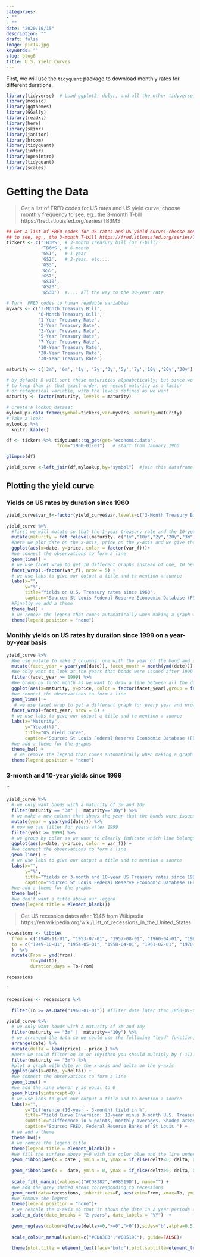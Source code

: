 ```yaml
---
categories:
- ""
- ""
date: "2020/10/15"
description: ""
draft: false
image: pic14.jpg
keywords: ""
slug: blog8
title: U.S. Yield Curves
---
```



First, we will use the `tidyquant` package to download monthly rates for different durations. 


```r
library(tidyverse)  # Load ggplot2, dplyr, and all the other tidyverse packages
library(mosaic)
library(ggthemes)
library(GGally)
library(readxl)
library(here)
library(skimr)
library(janitor)
library(broom)
library(tidyquant)
library(infer)
library(openintro)
library(tidyquant)
library(scales)
```


# Getting the Data
> Get a list of FRED codes for US rates and US yield curve; choose monthly frequency to see, eg., the 3-month T-bill https://fred.stlouisfed.org/series/TB3MS


```r
## Get a list of FRED codes for US rates and US yield curve; choose monthly frequency
## to see, eg., the 3-month T-bill https://fred.stlouisfed.org/series/TB3MS
tickers <- c('TB3MS', # 3-month Treasury bill (or T-bill)
             'TB6MS', # 6-month
             'GS1',   # 1-year
             'GS2',   # 2-year, etc....
             'GS3',
             'GS5',
             'GS7',
             'GS10',
             'GS20',
             'GS30')  #.... all the way to the 30-year rate

# Turn  FRED codes to human readable variables
myvars <- c('3-Month Treasury Bill',
            '6-Month Treasury Bill',
            '1-Year Treasury Rate',
            '2-Year Treasury Rate',
            '3-Year Treasury Rate',
            '5-Year Treasury Rate',
            '7-Year Treasury Rate',
            '10-Year Treasury Rate',
            '20-Year Treasury Rate',
            '30-Year Treasury Rate')

maturity <- c('3m', '6m', '1y', '2y','3y','5y','7y','10y','20y','30y')

# by default R will sort these maturities alphabetically; but since we want
# to keep them in that exact order, we recast maturity as a factor 
# or categorical variable, with the levels defined as we want
maturity <- factor(maturity, levels = maturity)

# Create a lookup dataset
mylookup<-data.frame(symbol=tickers,var=myvars, maturity=maturity)
# Take a look:
mylookup %>% 
  knitr::kable()

df <- tickers %>% tidyquant::tq_get(get="economic.data", 
                   from="1960-01-01")   # start from January 1960

glimpse(df)
```

```r
yield_curve <-left_join(df,mylookup,by="symbol")  #join this dataframe `df` with the dataframe `mylookup`
```

## Plotting the yield curve

### Yields on US rates by duration since 1960

```r

yield_curve$var_f<-factor(yield_curve$var,levels=c("3-Month Treasury Bill","6-Month Treasury Bill","1-Year Treasury Rate","2-Year Treasury Rate","3-Year Treasury Rate","5-Year Treasury Rate","7-Year Treasury Rate","10-Year Treasury Rate","20-Year Treasury Rate","30-Year Treasury Rate"))

yield_curve %>%  
  #first we will mutate so that the 1-year treasury rate and the 10-year treasury rate will be shown next to each other in the final output, same    for 2,20 etc.
  mutate(maturity = fct_relevel(maturity, c("1y","10y","2y","20y","3m","3y","30y","5y","7y"))) %>%
  #here we plot date on the x-axis, price on the y-axis and we give the different treasury rates a different color
  ggplot(aes(x=date, y=price, color = factor(var_f)))+ 
  #we connect the observations to form a line
  geom_line() + 
  # we use facet wrap to get 10 different graphs instead of one, 10 because there are 10 different values for var in our data (10 different          treasury rate periods)
  facet_wrap(.~factor(var_f), nrow = 5) +
  # we use labs to give our output a title and to mention a source
  labs(x="", 
       y="%", 
       title="Yields on U.S. Treasury rates since 1960", 
       caption="Source: St Louis Federal Reserve Econoomic Database (FRED)") + 
  #Finally we add a theme
  theme_bw() + 
  # we remove the legend that comes automatically when making a graph with the code used above
  theme(legend.position = "none")
```


### Monthly yields on US rates by duration since 1999 on a year-by-year basis

```r
yield_curve %>% 
  #We use mutate to make 2 columns: one with the year of the bond and one with the month that in which the bond was issued
  mutate(facet_year = year(ymd(date)), facet_month = month(ymd(date))) %>%
  #We only want to look at the years that bonds were issued after 1999
  filter(facet_year >= 1999) %>%
  #We group by facet_month as we want to draw a line between all the different periods of treasury bonds (so we want to draw a line between a 3m treasury bond issued in month 1, 6m treasury bond issued in month 1 etc. and then also for all the other bonds that were issued in a specific month )
  ggplot(aes(x=maturity, y=price, color = factor(facet_year),group = factor(facet_month))) +
  #we connect the observations to form a line
  geom_line() +
   # we use facet wrap to get a different graph for every year and nrow=6 because we want the final output to be shown on 6 rows
  facet_wrap(~facet_year, nrow = 6) +
  # we use labs to give our output a title and to mention a source
  labs(x="Maturity", 
       y="Yield(%)", 
       title="US Yield Curve", 
       caption="Source: St Louis Federal Reserve Econoomic Database (FRED)") +
  #we add a theme for the graphs
  theme_bw() + 
   # we remove the legend that comes automatically when making a graph with the code used above
  theme(legend.position = "none")
```


### 3-month and 10-year yields since 1999
``

```r
yield_curve %>% 
  # we only want bonds with a maturity of 3m and 10y
  filter(maturity == "3m" |  maturity=="10y") %>%
  # we make a new column that shows the year that the bonds were issued
  mutate(year = year(ymd(date))) %>%
  # now we can filter for years after 1999
  filter(year >= 1999) %>%
  # we group by color as we want to clearly indicate which line belongs to which treasury rate 
  ggplot(aes(x=date, y=price, color = var_f)) +
  #we connect the observations to form a line
  geom_line() +
  # we use labs to give our output a title and to mention a source
  labs(x="", 
       y="%", 
       title="Yields on 3-month and 10-year US Treasury rates since 1999", 
       caption="Source: St Louis Federal Reserve Econoomic Database (FRED)") + 
  #we add a theme for the graphs
  theme_bw()+ 
  #we don't want a title above our legend
  theme(legend.title = element_blank())
```


> Get US recession dates after 1946 from Wikipedia 
> https://en.wikipedia.org/wiki/List_of_recessions_in_the_United_States 


```r


recessions <- tibble(
  from = c("1948-11-01", "1953-07-01", "1957-08-01", "1960-04-01", "1969-12-01", "1973-11-01", "1980-01-01","1981-07-01", "1990-07-01", "2001-03-01", "2007-12-01"),  
  to = c("1949-10-01", "1954-05-01", "1958-04-01", "1961-02-01", "1970-11-01", "1975-03-01", "1980-07-01", "1982-11-01", "1991-03-01", "2001-11-01", "2009-06-01") 
  )  %>% 
  mutate(From = ymd(from), 
         To=ymd(to),
         duration_days = To-From)

recessions
```
`


```r
recessions <- recessions %>% 
  
  filter(To >= as.Date("1960-01-01")) #filter date later than 1960-01-01

yield_curve %>% 
  # we only want bonds with a maturity of 3m and 10y
  filter(maturity == "3m" |  maturity=="10y") %>%
  # we arranged the data so we could use the following "lead" function, which allows us to calculate the delta. We need the delta is this is the     difference in the price between 3m and 10y treasury bonds, so the delta is the line that we need to plot
  arrange(date) %>%
  mutate(delta = lead(price) - price ) %>% 
  #here we could filter on 3m or 10y(then you should multiply by (-1)). If we don't do this, we will get all our deltas double
  filter(maturity == "3m") %>%
  #plot a graph with date on the x-axis and delta on the y-axis
  ggplot(aes(x=date, y=delta)) +
  #we connect the observations to form a line
  geom_line() +
  #we add the line wherer y is equal to 0
  geom_hline(yintercept=0) +
  # we use labs to give our output a title and to mention a source
  labs(x="", 
       y="Difference (10-year - 3-month) tield in %", 
       title="Yield Curve Inversion: 10-year minus 3-month U.S. Treasury rates", 
       subtitle="Difference in % points, monthly averages. Shaded areas correspond to recessions",
       caption="Source: FRED, Federal Reserve Banks of St Louis ") + 
  # we add a theme
  theme_bw()+ 
  # we remove the legend title
  theme(legend.title = element_blank()) + 
  #we fill the surface above y=0 with the color blue and the line under y=0 with the color red
  geom_ribbon(aes(x = date , ymin = 0, ymax = if_else(delta<0, delta, 0)  , alpha=0.5, fill = "A")) + 
  
  geom_ribbon(aes(x =  date, ymin = 0, ymax = if_else(delta>0, delta, 0),alpha=0.5, fill = "B")) +
  
  scale_fill_manual(values=c("#CD8382","#08519D"), name="") +
  #we add the grey shaded areas corresponding to recessions
  geom_rect(data=recessions, inherit.aes=F, aes(xmin=From, xmax=To, ymin=-Inf, ymax=+Inf), fill='grey', alpha=0.5) +
  #we remove the legend
  theme(legend.position = "none")+
  # we rescale the x-axis so that it shows the date in 2 year periods as in the example. This can easily be changed by changing the number in the    code below 
  scale_x_date(date_breaks = "2 years", date_labels = "%Y")  +
  
  geom_rug(aes(colour=ifelse(delta>=0,">=0","<0")),sides="b",alpha=0.5) +
  
  scale_colour_manual(values=c("#CD8383","#08519C"), guide=FALSE)+
  
  theme(plot.title = element_text(face="bold"),plot.subtitle=element_text(face="italic",size=8)) #bold the main title and italic the subtitle
``` 